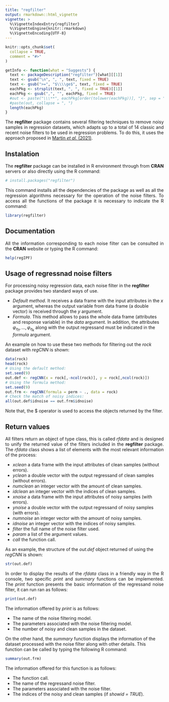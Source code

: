 ```yaml
---
title: "regfilter"
output: rmarkdown::html_vignette
vignette: >
  %\VignetteIndexEntry{regfilter}
  %\VignetteEngine{knitr::rmarkdown}
  %\VignetteEncoding{UTF-8}
---
```


```r
knitr::opts_chunk$set(
  collapse = TRUE,
  comment = "#>"
)

getInfo <- function(what = "Suggests") {
  text <- packageDescription("regfilter")[what][[1]]
  text <- gsub("\n", ", ", text, fixed = TRUE)
  text <- gsub(">=", "$\\\\ge$", text, fixed = TRUE)
  eachPkg <- strsplit(text, ", ", fixed = TRUE)[[1]]
  eachPkg <- gsub(",", "", eachPkg, fixed = TRUE)
  #out <- paste("\\\**", eachPkg[order(tolower(eachPkg))], "}", sep = "")
  #paste(out, collapse = ", ")
  length(eachPkg)
}
```

<p style="text-align:justify;">
The **regfilter** package contains several filtering techniques to remove noisy samples in regression datasets, which adapts up to a total of 14 classic and recent noise filters to be used in regression problems. To do this, it uses the approach proposed in <a href="https://doi:10.1109/ACCESS.2021.3123151">Martin <i>et al.</i> (2021)</a>.
</p>

## Instalation
<p style="text-align:justify;">
The **regfilter** package can be installed in R environment through from **CRAN** servers or also directly using the R command:
</p>
```r
# install.packages("regfilter")
```
<p style="text-align:justify;">
This command installs all the dependencies of the package as well as all the regression algorithms necessary for the operation of the noise filters. To access all the functions of the package it is necessary to indicate the R command:
</p>
```r
library(regfilter)
```

## Documentation
<p style="text-align:justify;">
All the information corresponding to each noise filter can be consulted in the **CRAN** website or typing the R command:
</p>
```r
help(regIPF)
```


## Usage of regressnad noise filters
<p style="text-align:justify;">
For processing noisy regression data, each noise filter in the **regfilter** package provides two standard ways of use.

<ul>
  <li><i>Default method</i>. It receives a data frame with the input attributes in the <i>x</i> argument, whereas the output variable from data frame (a double vector) is received through the <i>y</i> argument.</li>
  <li><i>Formula</i>. This method allows to pass the whole data frame (attributes and response variable) in the <i>data</i> argument. In addition, the attributes $\varphi_{\eta_1}, \ldots, \varphi_{\eta_k}$ along with the output regressand must be indicated in the <i>formula</i> argument.</li>
</ul>

An example on how to use these two methods for filtering out the <i>rock</i> dataset with <i>regCNN</i> is shown:
</p>
```r
data(rock)
head(rock)
# Using the default method:
set.seed(9)
out.def <- regCNN(x = rock[,-ncol(rock)], y = rock[,ncol(rock)])
# Using the formula method:
set.seed(9)
out.frm <- regCNN(formula = perm ~ ., data = rock)
# Check the match of noisy indices:
all(out.def$idnoise == out.frm$idnoise)
```
<p style="text-align:justify;">
Note that, the $\$$ operator is used to access the objects returned by the filter.
</p>
## Return values
<p style="text-align:justify;">
All filters return an object of type class, this is called <i>rfdata</i> and is designed to unify the returned value of the filters included in the **regfilter** package. The <i>rfdata</i> class shows a list of elements with the most relevant information of the process:
</p>
<ul>
  <li><i>xclean</i> a data frame with the input attributes of clean samples (without errors).</li>
  <li><i>yclean</i> a double vector with the output regressand of clean samples (without errors).</li>
  <li><i>numclean</i> an integer vector with the amount of clean samples.</li>
  <li><i>idclean</i> an integer vector with the indices of clean samples.</li>
  <li><i>xnoise</i> a data frame with the input attributes of noisy samples (with errors).</li>
  <li><i>ynoise</i> a double vector with the output regressand of noisy samples (with errors).</li>
  <li><i>numnoise</i> an integer vector with the amount of noisy samples.</li>
  <li><i>idnoise</i> an integer vector with the indices of noisy samples.</li>
  <li><i>filter</i> the full name of the noise filter used.</li>
  <li><i>param</i> a list of the argument values.</li>
  <li><i>call</i> the function call.</li>
</ul>

As an example, the structure of the $out.def$ object returned of using the <i>regCNN</i> is shown:

```r
str(out.def)
```
<p style="text-align:justify;">In order to display the results of the <i>rfdata</i> class in a friendly way in the R console, two specific <i>print</i> and <i>summary</i> functions can be implemented. The <i>print</i> function presents the basic information of the regressand noise filter, it can run ran as follows:</p>

```r
print(out.def)
```
The information offered by <i>print</i> is as follows:
<ul>
  <li>The name of the noise filtering model.</li>
  <li>The parameters associated with the noise filtering model.</li>
  <li>The number of noisy and clean samples in the dataset.</li>
</ul>

On the other hand, the <i>summary</i> function displays the information of the dataset processed with the noise filter along with other details. This function can be called by typing the following R command:
```r
summary(out.frm)
```
The information offered for this function is as follows:
<ul>
  <li>The function call.</li>
  <li>The name of the regressand noise filter.</li>
  <li>The parameters associated with the noise filter.</li>
  <li>The indices of the noisy and clean samples (if <i>showid = TRUE</i>).</li>
</ul>







